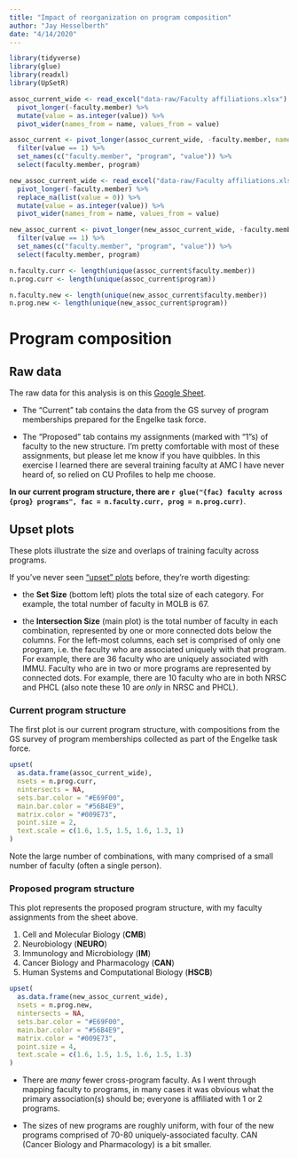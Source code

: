 ```yaml
---
title: "Impact of reorganization on program composition"
author: "Jay Hesselberth"
date: "4/14/2020"
---
```


```r
library(tidyverse)
library(glue)
library(readxl)
library(UpSetR)
```

```r
assoc_current_wide <- read_excel("data-raw/Faculty affiliations.xlsx") %>%
  pivot_longer(-faculty.member) %>%
  mutate(value = as.integer(value)) %>%
  pivot_wider(names_from = name, values_from = value)

assoc_current <- pivot_longer(assoc_current_wide, -faculty.member, names_to = "program") %>%
  filter(value == 1) %>%
  set_names(c("faculty.member", "program", "value")) %>%
  select(faculty.member, program)

new_assoc_current_wide <- read_excel("data-raw/Faculty affiliations.xlsx", sheet = 2) %>%
  pivot_longer(-faculty.member) %>%
  replace_na(list(value = 0)) %>%
  mutate(value = as.integer(value)) %>%
  pivot_wider(names_from = name, values_from = value)

new_assoc_current <- pivot_longer(new_assoc_current_wide, -faculty.member, names_to = "program") %>%
  filter(value == 1) %>%
  set_names(c("faculty.member", "program", "value")) %>%
  select(faculty.member, program)

n.faculty.curr <- length(unique(assoc_current$faculty.member))
n.prog.curr <- length(unique(assoc_current$program))

n.faculty.new <- length(unique(new_assoc_current$faculty.member))
n.prog.new <- length(unique(new_assoc_current$program))
```

# Program composition

## Raw data

The raw data for this analysis is on this [Google Sheet](https://docs.google.com/spreadsheets/d/1Q8lkPItX6yhoiIXoMKxbA0KG3qxSmmIQ3oFeb0ZH4DE/edit?usp=sharing).

* The "Current" tab contains the data from the GS survey of program memberships prepared for the Engelke task force.

* The "Proposed" tab contains my assignments (marked with "1"s) of faculty to the new structure. I'm pretty comfortable with most of these assignments, but please let me know if you have quibbles. In this exercise I learned there are several training faculty at AMC I have never heard of, so relied on CU Profiles to help me choose.

**In our current program structure, there are `r glue("{fac} faculty across {prog} programs", fac = n.faculty.curr, prog = n.prog.curr)`**.

## Upset plots

These plots illustrate the size and overlaps of training faculty across programs. 

If you've never seen ["upset" plots](https://academic.oup.com/bioinformatics/article/33/18/2938/3884387) before, they're worth digesting:

* the **Set Size** (bottom left) plots the total size of each category. For example, the total number of faculty in MOLB is 67.

* the **Intersection Size** (main plot) is the total number of faculty in each combination, represented by one or more connected dots below the columns. For the left-most columns, each set is comprised of only one program, i.e. the faculty who are associated uniquely with that program. For example, there are 36 faculty who are uniquely associated with IMMU. Faculty who are in two or more programs are represented by connected dots. For example, there are 10 faculty who are in both NRSC and PHCL (also note these 10 are *only* in NRSC and PHCL).

### Current program structure

The first plot is our current program structure, with compositions from the GS survey of program memberships collected as part of the Engelke task force.

```r
upset(
  as.data.frame(assoc_current_wide),
  nsets = n.prog.curr,
  nintersects = NA,
  sets.bar.color = "#E69F00",
  main.bar.color = "#56B4E9",
  matrix.color = "#009E73",
  point.size = 2,
  text.scale = c(1.6, 1.5, 1.5, 1.6, 1.3, 1)
)
```

Note the large number of combinations, with many comprised of a small number of faculty (often a single person).

### Proposed program structure

This plot represents the proposed program structure, with my faculty assignments from the sheet above.

1.	Cell and Molecular Biology (**CMB**)
2.	Neurobiology (**NEURO**)
3.	Immunology and Microbiology (**IM**)
4.	Cancer Biology and Pharmacology (**CAN**)
5.	Human Systems and Computational Biology (**HSCB**)

```r
upset(
  as.data.frame(new_assoc_current_wide),
  nsets = n.prog.new,
  nintersects = NA,
  sets.bar.color = "#E69F00",
  main.bar.color = "#56B4E9",
  matrix.color = "#009E73",
  point.size = 4,
  text.scale = c(1.6, 1.5, 1.5, 1.6, 1.5, 1.3)
)
```

* There are *many* fewer cross-program faculty. As I went through mapping faculty to programs, in many cases it was obvious what the primary association(s) should be; everyone is affiliated with 1 or 2 programs. 

* The sizes of new programs are roughly uniform, with four of the new programs comprised of 70-80 uniquely-associated faculty. CAN (Cancer Biology and Pharmacology) is a bit smaller. 
